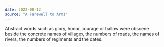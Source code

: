 ```yaml
---
date: 2022-08-12
source: "A Farewell to Arms"
---
```


Abstract words such as glory, honor, courage or hallow were obscene beside the concrete names of villages, the numbers of roads, the names of rivers, the numbers of regiments and the dates.
